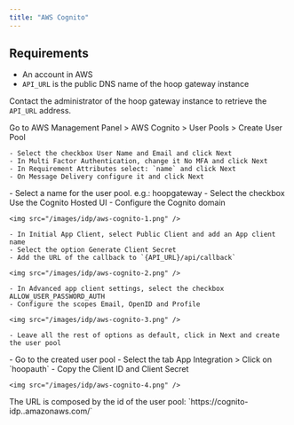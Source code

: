 ```yaml
---
title: "AWS Cognito"
---
```


## Requirements

- An account in AWS
- `API_URL` is the public DNS name of the hoop gateway instance

Contact the administrator of the hoop gateway instance to retrieve the `API_URL` address.

<Steps titleSize="h3">
  <Step title="Create a User Pool">
    Go to AWS Management Panel > AWS Cognito > User Pools > Create User Pool

    - Select the checkbox User Name and Email and click Next
    - In Multi Factor Authentication, change it No MFA and click Next
    - In Requirement Attributes select: `name` and click Next
    - On Message Delivery configure it and click Next
  </Step>
  <Step title="Integrate Your App Section">
    - Select a name for the user pool. e.g.: hoopgateway
    - Select the checkbox Use the Cognito Hosted UI
    - Configure the Cognito domain

    <img src="/images/idp/aws-cognito-1.png" />

    - In Initial App Client, select Public Client and add an App client name
    - Select the option Generate Client Secret
    - Add the URL of the callback to `{API_URL}/api/callback`

    <img src="/images/idp/aws-cognito-2.png" />

    - In Advanced app client settings, select the checkbox ALLOW_USER_PASSWORD_AUTH
    - Configure the scopes Email, OpenID and Profile

    <img src="/images/idp/aws-cognito-3.png" />

    - Leave all the rest of options as default, click in Next and create the user pool
  </Step>
  <Step title="Collect the Credentials">
    - Go to the created user pool
    - Select the tab App Integration > Click on `hoopauth`
    - Copy the Client ID and Client Secret

    <img src="/images/idp/aws-cognito-4.png" />
  </Step>
  <Step title="Collect Issuer Information">
  The URL is composed by the id of the user pool: `https://cognito-idp.<aws-region>.amazonaws.com/<user-pool-id>`
  </Step>
</Steps>

